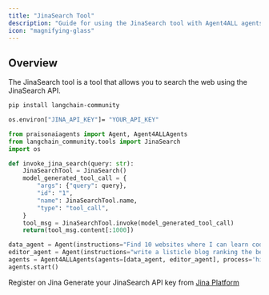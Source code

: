 ```yaml
---
title: "JinaSearch Tool"
description: "Guide for using the JinaSearch tool with Agent4ALL agents."
icon: "magnifying-glass"
---
```


## Overview
The JinaSearch tool is a tool that allows you to search the web using the JinaSearch API.

```bash
pip install langchain-community
``` 

```bash
os.environ["JINA_API_KEY"]= "YOUR_API_KEY"
```

```python
from praisonaiagents import Agent, Agent4ALLAgents
from langchain_community.tools import JinaSearch
import os 

def invoke_jina_search(query: str):
    JinaSearchTool = JinaSearch()
    model_generated_tool_call = {
        "args": {"query": query},
        "id": "1",
        "name": JinaSearchTool.name,
        "type": "tool_call",
    }
    tool_msg = JinaSearchTool.invoke(model_generated_tool_call)
    return(tool_msg.content[:1000])

data_agent = Agent(instructions="Find 10 websites where I can learn coding for free", tools=[invoke_jina_search])
editor_agent = Agent(instructions="write a listicle blog ranking the best websites. The blog should contain a proper intro and conclusion")
agents = Agent4ALLAgents(agents=[data_agent, editor_agent], process='hierarchical')
agents.start()
```

Register on Jina Generate your JinaSearch API key from [Jina Platform](https://jina.ai/api-dashboard/key-manager)
